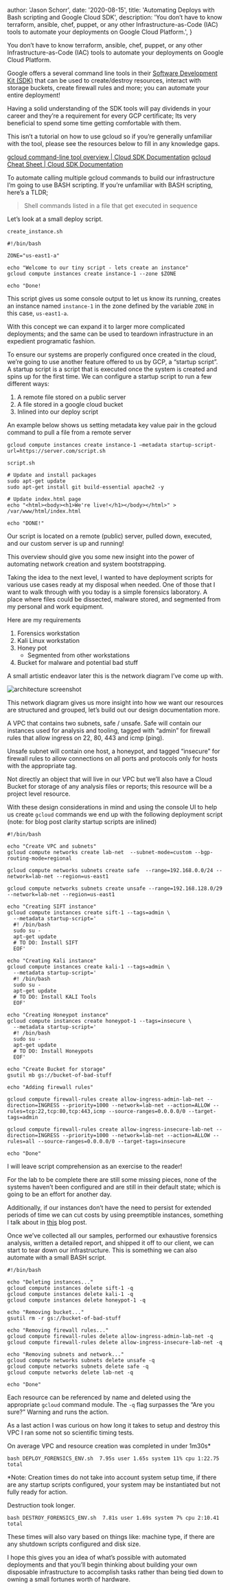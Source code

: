 
  author: 'Jason Schorr',
  date: '2020-08-15',
  title: 'Automating Deploys with Bash scripting and Google Cloud SDK',
  description:
    'You don’t have to know terraform, ansible, chef, puppet, or any other Infrastructure-as-Code (IAC) tools to automate your deployments on Google Cloud Platform.',
}


You don’t have to know terraform, ansible, chef, puppet, or any other Infrastructure-as-Code (IAC) tools to automate your deployments on Google Cloud Platform. 

Google offers a several command line tools in their [Software Development Kit (SDK)](https://cloud.google.com/sdk) that can be used to create/destroy resources, interact with storage buckets, create firewall rules and more; you can automate your entire deployment! 

Having a solid understanding of the SDK tools will pay dividends in your career and they’re a requirement for every GCP certificate; Its very beneficial to spend some time getting comfortable with them.

This isn’t a tutorial on how to use gcloud so if you’re generally unfamiliar with the tool, please see the resources below to fill in any knowledge gaps.

[gcloud command-line tool overview  | Cloud SDK Documentation](https://cloud.google.com/sdk/gcloud)
[gcloud Cheat Sheet  |  Cloud SDK Documentation](https://cloud.google.com/sdk/docs/images/gcloud-cheat-sheet.pdf)

To automate calling multiple gcloud commands to build our infrastructure I’m going to use BASH scripting.  If you’re unfamiliar with BASH scripting,  here’s a TLDR;

> Shell commands listed in a file that get executed in sequence

Let’s look at a small deploy script.

`create_instance.sh`
```
#!/bin/bash

ZONE="us-east1-a"

echo "Welcome to our tiny script - lets create an instance"
gcloud compute instances create instance-1 --zone $ZONE

echo "Done!
```

This script gives us some console output to let us know its running, creates an instance named `instance-1` in the zone defined by the variable `ZONE` in this case, `us-east1-a`.

With this concept we can expand it to larger more complicated deployments; and the same can be used to teardown infrastructure in an expedient programatic fashion.

To ensure our systems are properly configured once created in the cloud, we’re going to use another feature offered to us by GCP, a “startup script”. A startup script is a script that is executed once the system is created and spins up for the first time.  We can configure a startup script to run a few different ways:

1. A remote file stored on a public server
2. A file stored in a google cloud bucket
3. Inlined into our deploy script

An example below shows us setting metadata key value pair in the gcloud command to pull a file from a remote server

`gcloud compute instances create instance-1 —metadata startup-script-url=https://server.com/script.sh`

```
script.sh

# Update and install packages
sudo apt-get update
sudo apt-get install git build-essential apache2 -y

# Update index.html page
echo "<html><body><h1>We're live!</h1></body></html>" > /var/www/html/index.html

echo "DONE!"
```

Our script is located on a remote (public) server, pulled down, executed, and our custom server is up and running!

This overview should give you some new insight into the power of automating network creation and system bootstrapping. 

Taking the idea to the next level, I wanted to have deployment scripts for various use cases ready at my disposal when needed. One of those that I want to walk through with you today is a simple forensics laboratory. A place where files could be dissected, malware stored, and segmented from my personal and work equipment.

Here are my requirements

1. Forensics workstation
2. Kali Linux workstation
3. Honey pot 
	* Segmented from other workstations
4. Bucket for malware and potential bad stuff

A small artistic endeavor later this is the network diagram I’ve come up with.

![architecture screenshot](https://i.imgur.com/EjRFxqD.png)

This network diagram gives us more insight into how we want our resources are structured and grouped, let’s build out our design documentation more.

A VPC that contains two subnets, safe / unsafe. Safe will contain our instances used for analysis and tooling, tagged with “admin” for firewall rules that allow ingress on 22, 80, 443 and icmp (ping). 

Unsafe subnet will contain one host, a honeypot, and tagged “insecure” for firewall rules to allow connections on all ports and protocols only for hosts with the appropriate tag. 

Not directly an object that will live in our VPC but we’ll also have a Cloud Bucket for storage of any analysis files or reports; this resource will be a project level resource.

With these design considerations in mind and using the console UI to help us create `gcloud` commands we end up with the following deployment script (note: for blog post clarity startup scripts are inlined)

```
#!/bin/bash

echo "Create VPC and subnets"
gcloud compute networks create lab-net  --subnet-mode=custom --bgp-routing-mode=regional

gcloud compute networks subnets create safe  --range=192.168.0.0/24 --network=lab-net --region=us-east1

gcloud compute networks subnets create unsafe --range=192.168.128.0/29 --network=lab-net --region=us-east1

echo "Creating SIFT instance"
gcloud compute instances create sift-1 --tags=admin \
  --metadata startup-script='
  #! /bin/bash
  sudo su -
  apt-get update
  # TO DO: Install SIFT
  EOF'

echo "Creating Kali instance"
gcloud compute instances create kali-1 --tags=admin \
  --metadata startup-script='
  #! /bin/bash
  sudo su -
  apt-get update
  # TO DO: Install KALI Tools
  EOF'

echo "Creating Honeypot instance"
gcloud compute instances create honeypot-1 --tags=insecure \
  --metadata startup-script='
  #! /bin/bash
  sudo su -
  apt-get update
  # TO DO: Install Honeypots
  EOF'

echo "Create Bucket for storage"
gsutil mb gs://bucket-of-bad-stuff

echo "Adding firewall rules"

gcloud compute firewall-rules create allow-ingress-admin-lab-net --direction=INGRESS --priority=1000 --network=lab-net --action=ALLOW --rules=tcp:22,tcp:80,tcp:443,icmp --source-ranges=0.0.0.0/0 --target-tags=admin

gcloud compute firewall-rules create allow-ingress-insecure-lab-net --direction=INGRESS --priority=1000 --network=lab-net --action=ALLOW --rules=all --source-ranges=0.0.0.0/0 --target-tags=insecure

echo "Done"
```

I will leave script comprehension as an exercise to the reader! 

For the lab to be complete there are still some missing pieces, none of the systems haven’t been configured and are still in their default state; which is going to be an effort for another day.

Additionally, if our instances don’t have the need to persist for extended periods of time we can cut costs by using preemptible instances, something I talk about in [this](https://0xbanana.com/blog/cut-your-gcp-compute-costs-by-80-with-this-simple-tip-they-don-t-want-you-to-know/) blog post.

Once we’ve collected all our samples, performed our exhaustive forensics analysis, written a detailed report, and shipped it off to our client, we can start to tear down our infrastructure.  This is something we can also automate with a small BASH script. 

```
#!/bin/bash

echo "Deleting instances..."
gcloud compute instances delete sift-1 -q
gcloud compute instances delete kali-1 -q
gcloud compute instances delete honeypot-1 -q

echo "Removing bucket..."
gsutil rm -r gs://bucket-of-bad-stuff

echo "Removing firewall rules..."
gcloud compute firewall-rules delete allow-ingress-admin-lab-net -q 
gcloud compute firewall-rules delete allow-ingress-insecure-lab-net -q 

echo "Removing subnets and network..."
gcloud compute networks subnets delete unsafe -q
gcloud compute networks subnets delete safe -q
gcloud compute networks delete lab-net -q

echo "Done"
```

Each resource can be referenced by name and deleted using the appropriate `gcloud` command module. The `-q` flag surpasses the “Are you sure?” Warning and runs the action.

As a last action I was curious on how long it takes to setup and destroy this VPC I ran some not so scientific timing tests.

 On average VPC and resource creation was completed in under 1m30s*
```
bash DEPLOY_FORENSICS_ENV.sh  7.95s user 1.65s system 11% cpu 1:22.75 total
```
*Note: Creation times do not take into account system setup time, if there are any startup scripts configured, your system may be instantiated but not fully ready for action.

Destruction took longer.
```
bash DESTROY_FORENSICS_ENV.sh  7.81s user 1.69s system 7% cpu 2:10.41 total
```

These times will also vary based on things like: machine type,  if there are any shutdown scripts configured and disk size.  

I hope this gives you an idea of what’s possible with automated deployments and that you’ll begin thinking about building your own disposable infrastructure to accomplish tasks rather than being tied down to owning a small fortunes worth of hardware. 


